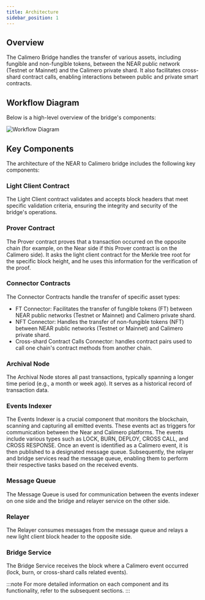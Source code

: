 ```yaml
---
title: Architecture
sidebar_position: 1
---
```


## Overview

The Calimero Bridge handles the transfer of various assets, including fungible and non-fungible tokens, between the NEAR public network (Testnet or Mainnet) and the Calimero private shard. It also facilitates cross-shard contract calls, enabling interactions between public and private smart contracts.

## Workflow Diagram

Below is a high-level overview of the bridge's components:

![Workflow Diagram](https://github.com/calimero-is-near/docs/assets/39309699/6d0691e7-1816-4d30-8065-264718464340)

## Key Components

The architecture of the NEAR to Calimero bridge includes the following key components:

### Light Client Contract

The Light Client contract validates and accepts block headers that meet specific validation criteria, ensuring the integrity and security of the bridge's operations.

### Prover Contract

The Prover contract proves that a transaction occurred on the opposite chain (for example, on the Near side if this Prover contract is on the Calimero side). It asks the light client contract for the Merkle tree root for the specific block height, and he uses this information for the verification of the proof.

### Connector Contracts

The Connector Contracts handle the transfer of specific asset types:

- FT Connector: Facilitates the transfer of fungible tokens (FT) between NEAR public networks (Testnet or Mainnet) and Calimero private shard.
- NFT Connector: Handles the transfer of non-fungible tokens (NFT) between NEAR public networks (Testnet or Mainnet) and Calimero private shard.
- Cross-shard Contract Calls Connector: handles contract pairs used to call one chain's contract methods from another chain.

### Archival Node
The Archival Node stores all past transactions, typically spanning a longer time period (e.g., a month or week ago). It serves as a historical record of transaction data.

### Events Indexer
The Events Indexer is a crucial component that monitors the blockchain, scanning and capturing all emitted events. These events act as triggers for communication between the Near and Calimero platforms. The events include various types such as LOCK, BURN, DEPLOY, CROSS CALL, and CROSS RESPONSE.
Once an event is identified as a Calimero event, it is then published to a designated message queue. Subsequently, the relayer and bridge services read the message queue, enabling them to perform their respective tasks based on the received events.

### Message Queue
The Message Queue is used for communication between the events indexer on one side and the bridge and relayer service on the other side.

### Relayer
The Relayer consumes messages from the message queue and relays a new light client block header to the opposite side.

### Bridge Service
The Bridge Service receives the block where a Calimero event occurred (lock, burn, or cross-shard calls related events).

:::note
For more detailed information on each component and its functionality, refer to the subsequent sections.
:::
